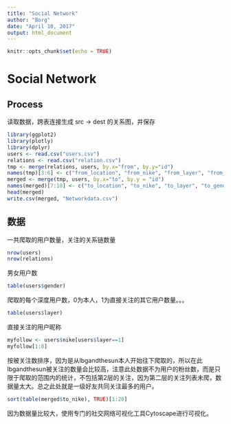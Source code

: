 ```yaml
---
title: "Social Network"
author: "Borg"
date: "April 10, 2017"
output: html_document
---
```


```r
knitr::opts_chunk$set(echo = TRUE)
```

# Social Network

## Process  
读取数据，跨表连接生成 src -> dest 的关系图，并保存

```r
library(ggplot2)
library(plotly)
library(dplyr)
users <- read.csv("users.csv")
relations <- read.csv("relation.csv")
tmp <- merge(relations, users, by.x="from", by.y="id")
names(tmp)[3:6] <- c("from_location", "from_nike", "from_layer", "from_gender")
merged <- merge(tmp, users, by.x="to", by.y = "id")
names(merged)[7:10] <- c("to_location", "to_nike", "to_layer", "to_gender")
head(merged)
write.csv(merged, "Networkdata.csv")
```

## 数据  
一共爬取的用户数量，关注的关系链数量
```r
nrow(users)
nrow(relations)
```

男女用户数
```r
table(users$gender)
```

爬取的每个深度用户数，0为本人，1为直接关注的其它用户数量。。。
```r
table(users$layer)
```

直接关注的用户昵称
```r
myfollow <- users$nike[users$layer==1]
myfollow[1:8]
```

按被关注数排序，因为是从lbgandthesun本人开始往下爬取的，所以在此lbgandthesun被关注的数量会比较高，注意此处数据不为用户的粉丝数，而是只限于爬取的范围内的统计，不包括第2层的关注，因为第二层的关注列表未爬，数据量太大。总之此处就是一级好友共同关注最多的用户。
```r
sort(table(merged$to_nike), TRUE)[1:20]
```

因为数据量比较大，使用专门的社交网络可视化工具Cytoscape进行可视化。
